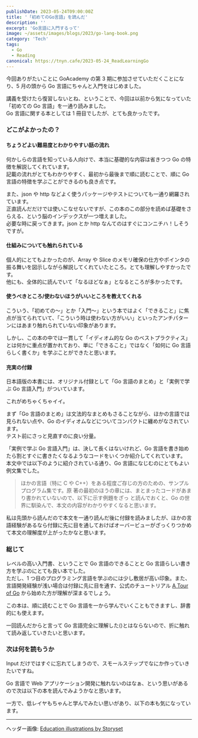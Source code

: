 ```yaml
---
publishDate: 2023-05-24T09:00:00Z
title: '「初めてのGo言語」を読んだ'
description: ''
excerpt: 'Go言語に入門するって'
image: ~/assets/images/blogs/2023/go-lang-book.png
category: 'Tech'
tags:
  - Go
  - Reading
canonical: https://tnyn.cafe/2023-05-24_ReadLearningGo
---
```



今回ありがたいことに GoAcademy の第 3 期に参加させていただくことになり、5 月の頭から Go 言語にちゃんと入門をはじめました。

<BlogCard
  url="https://www.cyberagent.co.jp/news/detail/id=28588"
  image="https://d23iyfk1a359di.cloudfront.net/files/topics/28588_ext_03_0.png?version=1678176226&v=1678176226&width=824&height=464&scale=2"
  title="サイバーエージェントがエンジニア向けの「Go Academy」第3期を開催"
  description="当社はインターネット領域において、メディア事業、広告事業、ゲーム事業といった事業を展開し、創業来、市場環境の変化に合わせ多くの新規事業を立ち上げ、拡大させることで成長を続けてまいりました。このような背景の元、新規事業開発に携わるエンジニアの育成・採用を目的に、当社において導入実績の多いGoをテーマとしたバックエンドエンジニアを育成する特別プログラム「Go Academy」第3期を2023年5月より開催いたします。「Go Academy」では、現在IT・Web業界でエンジニアとして携わっている方、エンジニアとしてWeb以外の開発をしているがWeb開発に興味のある方を対象に、外部より講師を招いた全8回のプログラムでGoの言語仕様からパブリッククラウド、データベースを用いたWebサービス開発まで一連の流れを習得することを目標としています。"
/>

講義を受けたら復習しないとね、ということで、今回は以前から気になっていた「初めての Go 言語」を一通り読みました。  
Go 言語に関する本としては 1 冊目でしたが、とても良かったです。

<BlogCard
  url="https://www.oreilly.co.jp/books/9784814400041/"
  image="https://www.oreilly.co.jp/books/images/picture_large978-4-8144-0004-1.jpeg"
  title="初めてのGo言語"
  description="イディオマティックなGo言語の解説書。構文がシンプル、静的型付け、タイプセーフでメモリセーフ、バグが入り込みにくい、並行処理が得意、実行速度が速い……これらの魅力的な特徴を生かすためには、Go言語らしい書き方を可能にする「イディオム」を学ぶ必要があります。Go言語のイディオムをマスターすれば、効率的で読みやすいコードを書けます。本書では、Go言語の基本機能を明快かつ簡潔に説明しつつ、イディオマティックなGoコードの書き方やGoプロジェクトの設計方法を解説します。読者はベテランのGo開発者のように考える術を学べます。"
/>

### どこがよかったの？

#### ちょうどよい難易度とわかりやすい話の流れ

何かしらの言語を知っている人向けで、本当に基礎的な内容は省きつつ Go の特徴を解説してくれています。  
記載の流れがとてもわかりやすく、最初から最後まで順に読むことで、順に Go 言語の特徴を学ぶことができるのも良き点です。

また、json や http などよく使うパッケージやテストについても一通り網羅されています。  
正直読んだだけでは使いこなせないですが、この本のこの部分を読めば基礎をさらえる、という脳のインデックスが一つ増えました。  
必要な時に戻ってきます。json とか http なんてのはすぐにコンニチハ！しそうですが。

#### 仕組みについても触れられている

個人的にとてもよかったのが、Array や Slice のメモリ確保の仕方やポインタの振る舞いを図示しながら解説してくれていたところ。とても理解しやすかったです。  
他にも、全体的に読んでいて「なるほどなぁ」となるところが多かったです。

#### 使うべきところ/使わないほうがいいところを教えてくれる

こういう、「初めての～」とか「入門～」という本ではよく「できること」に焦点が当てられていて、「こういう時は使わない方がいい」といったアンチパターンにはあまり触れられていない印象があります。

しかし、この本の中では一貫して「イディオム的な Go のベストプラクティス」とは何かに重点が置かれており、単に「できること」ではなく「如何に Go 言語らしく書くか」を学ぶことができたと思います。

#### 充実の付録

日本語版の本書には、オリジナル付録として「Go 言語のまとめ」と「実例で学ぶ Go 言語入門」がついています。

これがめちゃくちゃイイ。

まず「Go 言語のまとめ」は文法的なまとめもさることながら、ほかの言語では見られない点や、Go のイディオムなどについてコンパクトに纏めがなされています。  
テスト前にさっと見直すのに良い分量。

「実例で学ぶ Go 言語入門」は、決して長くはないけれど、Go 言語を書き始めたら割とすぐに書きたくなるようなコードをいくつか紹介してくれています。  
本文中では以下のように紹介されている通り、Go 言語になじむのにとてもよい例文集でした。

> ほかの言語（特に C や C++）をある程度ご存じの方のための、サンプルプログラム集です。原
> 著の最初のほうの章には、まとまったコードがあまり書かれていないので、以下に示す例題をざっ
> と読んでおくと、Go の世界に馴染んで、本文の内容がわかりやすくなると思います。

私は先頭から読んだので本文を一通り読んだ後に付録を読みましたが、ほかの言語経験があるなら付録に先に目を通しておけばオーバービューがざっくりつかめて本文の理解度が上がったかなと思います。

### 総じて

レベルの高い入門書、ということで Go 言語のできることと Go 言語らしい書き方を学ぶのにとても良い本でした。  
ただし、1 つ目のプログラミング言語を学ぶのには少し敷居が高い印象。また、言語開発経験が浅い場合は付録に先に目を通す、公式のチュートリアル [A Tour of Go](https://go-tour-jp.appspot.com/welcome/1) から始めた方が理解が深まるでしょう。

この本は、順に読むことで Go 言語を一から学んでいくこともできますし、辞書的にも使えます。

一回読んだからと言って Go 言語完全に理解した()とはならないので、折に触れて読み返していきたいと思います。

### 次は何を読もうか

Input だけではすぐに忘れてしまうので、スモールステップでなにか作っていきたいですね。

Go 言語で Web アプリケーション開発に触れないのはなぁ、という思いがあるので次は以下の本を読んでみようかなと思います。

<BlogCard
  url="https://www.c-r.com/book/detail/1462"
  image="https://book.mynavi.jp/files/topics/131170_ext_06_0.jpg?v=1657012520"
  title="詳解Go言語Webアプリケーション開発"
  description="Goは2012年3月にバージョン1がリリースされてから約10年が経ちました。その間Goは多くの企業で利用され、その利用シーンもさまざまです。本書はGoでREST API Webアプリケーションを開発するときに必要な知識に特化した内容になっています。
本書は前半でWebアプリケーション開発の事前知識としてGoの設計思想や知っていると便利な標準パッケージの機能について紹介し、後半でGoを用いたWebアプリケーションのコードをハンズオン形式で解説します。
また、本書ではベテランGopherが暗黙知的に行なっているイディオムの解説や、標準パッケージやメジャーなサードパーティOSSを使った実践的なコーディングテクニックを紹介しています。"
/>

一方で、低レイヤもちゃんと学んでみたい思いがあり、以下の本も気になっています。

<BlogCard
  url="https://www.lambdanote.com/products/go-2"
  image="https://cdn.shopify.com/s/files/1/1634/7169/products/web-asset-1_530x.jpg?v=1647933491"
  title="Goならわかるシステムプログラミング 第2版"
  description="OSやメモリのこと、もう少しだけ詳しく知っておきたい！でも何から手を付けたらいいかわからない。教科書を読んでみても、ふだん書いているコードと違いすぎていまいちピンとこない……。そんな方々のために、アプリケーションのコードから降りていくことで俯瞰的かつ具体的に低レイヤを自分の糧にできる、たくさんのエンジニアに読まれた名著の改訂版です。"
/>

---

ヘッダー画像: <a href="https://storyset.com/education">Education illustrations by Storyset</a>
